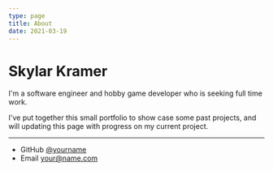```yaml
---
type: page
title: About
date: 2021-03-19
---
```


# Skylar Kramer

I'm a software engineer and hobby game developer who is seeking full time work.

I've put together this small portfolio to show case some past projects, and will updating this page with progress on my current project.

---

- GitHub [@yourname](https://github.com/yourname)
- Email your@name.com
